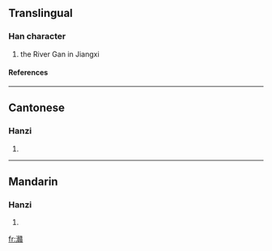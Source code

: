 ==Translingual==
===Han character===
{{Han char|rn=85|rad=水|as=24|sn=27|four=3718<sub>6</sub>|canj=水卜十金 (EYJC)}}
# the River Gan in Jiangxi
====References====
{{Han ref|kx=0664.280|dkj=18842|dj=1073.140|hdz=31799.060|uh=7068|ud=28776|bh=F9A2|bd=63906}}

----
==Cantonese==
===Hanzi===
{{yue-hanzi|jyut=|y=gam3}}
# {{defn|Cantonese}}

----
==Mandarin==
===Hanzi===
{{cmn-hanzi|pin=[[gǎn]] (gan3)|wg=kan<sup>3</sup>}}
# {{defn|Mandarin}}

[[fr:灨]]
